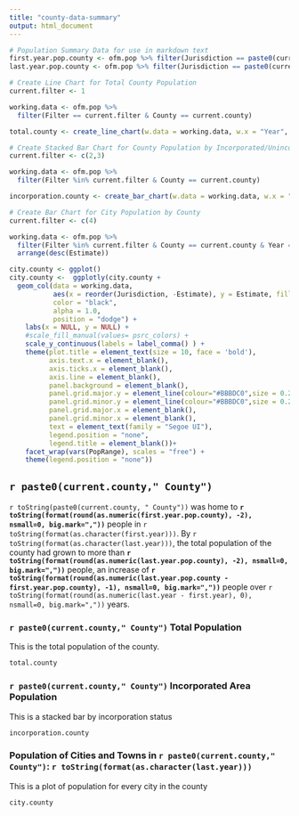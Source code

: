 ```yaml
---
title: "county-data-summary"
output: html_document
---
```


```r

# Population Summary Data for use in markdown text
first.year.pop.county <- ofm.pop %>% filter(Jurisdiction == paste0(current.county, " County") & Year == first.year) %>% select(Estimate) %>% as.numeric
last.year.pop.county <- ofm.pop %>% filter(Jurisdiction == paste0(current.county, " County") & Year == last.year) %>% select(Estimate) %>% as.numeric

# Create Line Chart for Total County Population
current.filter <- 1

working.data <- ofm.pop %>%
  filter(Filter == current.filter & County == current.county)

total.county <- create_line_chart(w.data = working.data, w.x = "Year", w.y = "Estimate", w.color = "Jurisdiction", w.ltype = "twodash", w.lwidth = 1.5, w.palette = psrc_colors)

# Create Stacked Bar Chart for County Population by Incorporated/Unincorporated Population
current.filter <- c(2,3)

working.data <- ofm.pop %>%
  filter(Filter %in% current.filter & County == current.county)

incorporation.county <- create_bar_chart(w.data = working.data, w.x = "Year", w.y = "Estimate", w.color = "Jurisdiction", w.bartype = "stack", w.transparent = 1.0, w.palette = psrc_colors)

# Create Bar Chart for City Population by County
current.filter <- c(4)

working.data <- ofm.pop %>%
  filter(Filter %in% current.filter & County == current.county & Year == last.year) %>%
  arrange(desc(Estimate))

city.county <- ggplot()
city.county <-  ggplotly(city.county +
  geom_col(data = working.data, 
           aes(x = reorder(Jurisdiction, -Estimate), y = Estimate, fill = Jurisdiction),
           color = "black",
           alpha = 1.0,
           position = "dodge") +
    labs(x = NULL, y = NULL) +
    #scale_fill_manual(values= psrc_colors) +
    scale_y_continuous(labels = label_comma() ) +
    theme(plot.title = element_text(size = 10, face = 'bold'),
          axis.text.x = element_blank(),
          axis.ticks.x = element_blank(),
          axis.line = element_blank(),
          panel.background = element_blank(),
          panel.grid.major.y = element_line(colour="#BBBDC0",size = 0.25),
          panel.grid.minor.y = element_line(colour="#BBBDC0",size = 0.25),
          panel.grid.major.x = element_blank(),
          panel.grid.minor.x = element_blank(),
          text = element_text(family = "Segoe UI"),
          legend.position = "none",
          legend.title = element_blank())+
    facet_wrap(vars(PopRange), scales = "free") +
    theme(legend.position = "none"))

```

## `r paste0(current.county," County")`

`r toString(paste0(current.county, " County"))` was home to **`r toString(format(round(as.numeric(first.year.pop.county), -2), nsmall=0, big.mark=","))`** people in `r toString(format(as.character(first.year)))`. By `r toString(format(as.character(last.year)))`, the total population of the county had grown to more than **`r toString(format(round(as.numeric(last.year.pop.county), -2), nsmall=0, big.mark=","))`** people, an increase of **`r toString(format(round(as.numeric(last.year.pop.county - first.year.pop.county), -1), nsmall=0, big.mark=","))`** people over `r toString(format(round(as.numeric(last.year - first.year), 0), nsmall=0, big.mark=","))` years.

### `r paste0(current.county," County")` Total Population
This is the total population of the county.
```r

total.county

```

### `r paste0(current.county," County")` Incorporated Area Population
This is a stacked bar by incorporation status

```r

incorporation.county

```

### Population of Cities and Towns in `r paste0(current.county," County")`: `r toString(format(as.character(last.year)))`
This is a plot of population for every city in the county


```r

city.county

```
